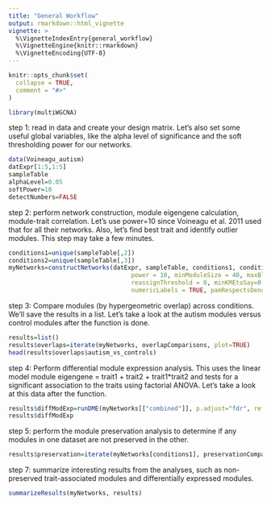 ```yaml
---
title: "General Workflow"
output: rmarkdown::html_vignette
vignette: >
  %\VignetteIndexEntry{general_workflow}
  %\VignetteEngine{knitr::rmarkdown}
  %\VignetteEncoding{UTF-8}
---
```


```r
knitr::opts_chunk$set(
  collapse = TRUE,
  comment = "#>"
)
```

```r
library(multiWGCNA)
```

step 1: read in data and create your design matrix. Let's also set some useful global variables, like the alpha level of significance and the soft thresholding power for our networks. 

```r
data(Voineagu_autism)
datExpr[1:5,1:5]
sampleTable
alphaLevel=0.05
softPower=10
detectNumbers=FALSE
```

step 2: perform network construction, module eigengene calculation, module-trait correlation. Let's use power=10 since Voineagu et al. 2011 used that for all their networks. Also, let's find best trait and identify outlier modules. This step may take a few minutes. 

```r
conditions1=unique(sampleTable[,2])
conditions2=unique(sampleTable[,3])
myNetworks=constructNetworks(datExpr, sampleTable, conditions1, conditions2, TOMType = "unsigned", 
                                  power = 10, minModuleSize = 40, maxBlockSize = 25000,
                                  reassignThreshold = 0, minKMEtoSay=0.7, mergeCutHeight = 0.10,
                                  numericLabels = TRUE, pamRespectsDendro = FALSE, verbose=3)
```

step 3: Compare modules (by hypergeometric overlap) across conditions. We'll save the results in a list. Let's take a look at the autism modules versus control modules after the function is done.

```r
results=list()
results$overlaps=iterate(myNetworks, overlapComparisons, plot=TRUE)
head(results$overlaps$autism_vs_controls)
```

step 4: Perform differential module expression analysis. This uses the linear model module eigengene = trait1 + trait2 + trait1*trait2 and tests for a significant association to the traits using factorial ANOVA. Let's take a look at this data after the function. 

```r
results$diffModExp=runDME(myNetworks[["combined"]], p.adjust="fdr", refCondition="Tissue", testCondition="Status", plot=TRUE)
results$diffModExp
```

step 5: perform the module preservation analysis to determine if any modules 
in one dataset are not preserved in the other. 

```r
results$preservation=iterate(myNetworks[conditions1], preservationComparisons, plot=TRUE)
```

step 7: summarize interesting results from the analyses, such as non-preserved trait-associated modules and differentially expressed modules. 

```r
summarizeResults(myNetworks, results)
```
